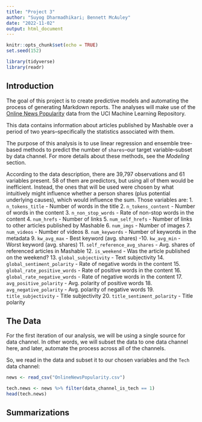 ```yaml
---
title: "Project 3"
author: "Suyog Dharmadhikari; Bennett McAuley"
date: "2022-11-02"
output: html_document
---
```


```r
knitr::opts_chunk$set(echo = TRUE)
set.seed(152)

library(tidyverse)
library(readr)
```

## Introduction

The goal of this project is to create predictive models and automating the process of generating Markdown reports. The analyses will make use of the [Online News Popularity](https://archive.ics.uci.edu/ml/datasets/Online+News+Popularity) data from the UCI Machine Learning Repository.

This data contains information about articles published by Mashable over a period of two years--specifically the statistics associated with them.

The purpose of this analysis is to use linear regression and ensemble tree-based methods to predict the number of `shares`--our target variable--subset by data channel. For more details about these methods, see the _Modeling_ section.

According to the data description, there are 39,797 observations and 61 variables present. 58 of them are predictors, but using all of them would be inefficient. Instead, the ones that will be used were chosen by what intuitively might influence whether a person shares (plus potential underlying causes), which would influence the sum. Those variables are:
1. `n_tokens_title` - Number of words in the title
2. `n_tokens_content` - Number of words in the content
3. `n_non_stop_words` - Rate of non-stop words in the content
4. `num_hrefs` - Number of links
5. `num_self_hrefs` - Number of links to other articles published by Mashable
6. `num_imgs` - Number of images
7. `num_videos` - Number of videos
8. `num_keywords` - Number of keywords in the metadata
9. `kw_avg_max` - Best keyword (avg. shares)
-10. `kw_avg_min` - Worst keyword (avg. shares)
11. `self_reference_avg_shares` - Avg. shares of referenced articles in Mashable
12. `is_weekend` - Was the article published on the weekend?
13. `global_subjectivity` - Text subjectivity
14. `global_sentiment_polarity` - Rate of negative words in the content
15. `global_rate_positive_words` - Rate of positive words in the content
16. `global_rate_negative_words` - Rate of negative words in the content
17. `avg_positive_polarity` - Avg. polarity of positive words
18. `avg_negative_polarity` - Avg. polarity of negative words
19. `title_subjectivity` - Title subjectivity
20. `title_sentiment_polarity` - Title polarity


## The Data

For the first iteration of our analysis, we will be using a single source for data channel. In other words, we will subset the data to one data channel here, and later, automate the process across all of the channels.

So, we read in the data and subset it to our chosen variables and the `Tech` data channel:

```r
news <- read_csv("OnlineNewsPopularity.csv")

tech.news <- news %>% filter(data_channel_is_tech == 1)
head(tech.news)
```

## Summarizations